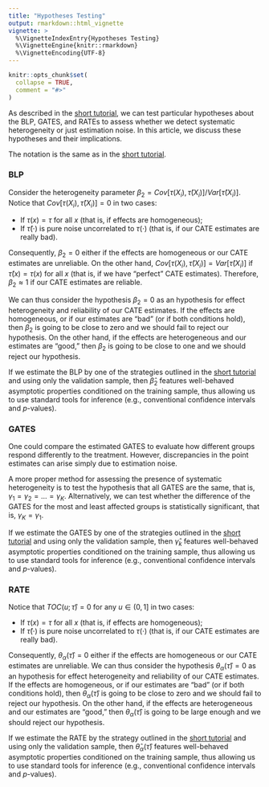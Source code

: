 ```yaml
---
title: "Hypotheses Testing"
output: rmarkdown::html_vignette
vignette: >
  %\VignetteIndexEntry{Hypotheses Testing}
  %\VignetteEngine{knitr::rmarkdown}
  %\VignetteEncoding{UTF-8}
---
```


```r
knitr::opts_chunk$set(
  collapse = TRUE,
  comment = "#>"
)
```

As described in the [short tutorial](https://riccardo-df.github.io/evaluCATE/articles/evalu-cates-short-tutorial.html), we can test particular hypotheses about the BLP, GATES, and RATEs to assess whether we detect systematic heterogeneity or just estimation noise. In this article, we discuss these hypotheses and their implications.

The notation is the same as in the [short tutorial](https://riccardo-df.github.io/evaluCATE/articles/evalu-cates-short-tutorial.html).

### BLP
Consider the heterogeneity parameter $\beta_2 = Cov [ \tau ( X_i ), \hat{\tau} ( X_i ) ] / Var [ \hat{\tau} ( X_i ) ]$. Notice that $Cov [ \tau ( X_i ), \hat{\tau} ( X_i ) ] = 0$ in two cases:

- If $\tau ( x) = \tau$ for all $x$ (that is, if effects are homogeneous); 
- If $\hat{\tau} ( \cdot )$ is pure noise uncorrelated to $\tau ( \cdot )$ (that is, if our CATE estimates are really bad).

Consequently, $\beta_2 = 0$ either if the effects are homogeneous or our CATE estimates are unreliable. On the other hand, $Cov [ \tau ( X_i ), \hat{\tau} ( X_i ) ] = Var [ \hat{\tau} ( X_i ) ]$ if $\hat{\tau} ( x ) = \tau ( x)$ for all $x$ (that is, if we have "perfect" CATE estimates). Therefore, $\beta_2 \approx 1$ if our CATE estimates are reliable.

We can thus consider the hypothesis $\beta_2 = 0$ as an hypothesis for effect heterogeneity and reliability of our CATE estimates. If the effects are homogeneous, or if our estimates are "bad" (or if both conditions hold), then $\beta_2$ is going to be close to zero and we should fail to reject our hypothesis. On the other hand, if the effects are heterogeneous and our estimates are "good," then $\beta_2$ is going to be close to one and we should reject our hypothesis.

If we estimate the BLP by one of the strategies outlined in the [short tutorial](https://riccardo-df.github.io/evaluCATE/articles/evalu-cates-short-tutorial.html) and using only the validation sample, then $\hat{\beta}_2$ features well-behaved asymptotic properties conditioned on the training sample, thus allowing us to use standard tools for inference (e.g., conventional confidence intervals and $p$-values).

### GATES 
One could compare the estimated GATES to evaluate how different groups respond differently to the treatment. However, discrepancies in the point estimates can arise simply due to estimation noise. 

A more proper method for assessing the presence of systematic heterogeneity is to test the hypothesis that all GATES are the same, that is, $\gamma_1 = \gamma_2 = \dots = \gamma_K$. Alternatively, we can test whether the difference of the GATES for the most and least affected groups is statistically significant, that is, $\gamma_K = \gamma_1$.

If we estimate the GATES by one of the strategies outlined in the [short tutorial](https://riccardo-df.github.io/evaluCATE/articles/evalu-cates-short-tutorial.html) and using only the validation sample, then $\hat{\gamma}_k$ features well-behaved asymptotic properties conditioned on the training sample, thus allowing us to use standard tools for inference (e.g., conventional confidence intervals and $p$-values).

### RATE
Notice that $TOC ( u; \hat{\tau} ) = 0$ for any $u \in (0, 1]$ in two cases:

- If $\tau ( x) = \tau$ for all $x$ (that is, if effects are homogeneous);
- If $\hat{\tau} ( \cdot )$ is pure noise uncorrelated to $\tau ( \cdot )$ (that is, if our CATE estimates are really bad).

Consequently,  $\theta_{\alpha} ( \hat{\tau} ) = 0$ either if the effects are homogeneous or our CATE estimates are unreliable. We can thus consider the hypothesis $\theta_{\alpha} ( \hat{\tau} ) = 0$ as an hypothesis for effect heterogeneity and reliability of our CATE estimates. If the effects are homogeneous, or if our estimates are "bad" (or if both conditions hold), then $\theta_{\alpha} ( \hat{\tau} )$ is going to be close to zero and we should fail to reject our hypothesis. On the other hand, if the effects are heterogeneous and our estimates are "good," then $\theta_{\alpha} ( \hat{\tau} )$ is going to be large enough and we should reject our hypothesis.

If we estimate the RATE by the strategy outlined in the [short tutorial](https://riccardo-df.github.io/evaluCATE/articles/evalu-cates-short-tutorial.html) and using only the validation sample, then $\hat{\theta}_{\alpha} ( \hat{\tau} )$ features well-behaved asymptotic properties conditioned on the training sample, thus allowing us to use standard tools for inference (e.g., conventional confidence intervals and $p$-values).
